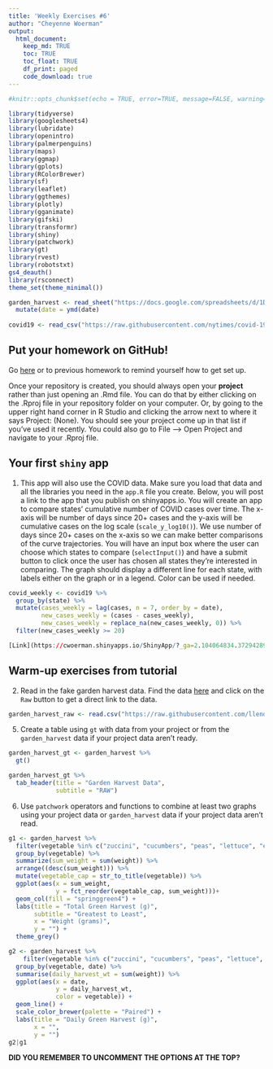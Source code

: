```yaml
---
title: 'Weekly Exercises #6'
author: "Cheyenne Woerman"
output: 
  html_document:
    keep_md: TRUE
    toc: TRUE
    toc_float: TRUE
    df_print: paged
    code_download: true
---
```



```r
#knitr::opts_chunk$set(echo = TRUE, error=TRUE, message=FALSE, warning=FALSE)
```

```r
library(tidyverse)  
library(googlesheets4)
library(lubridate)  
library(openintro)    
library(palmerpenguins)
library(maps)         
library(ggmap)        
library(gplots)       
library(RColorBrewer) 
library(sf)            
library(leaflet)       
library(ggthemes)      
library(plotly)       
library(gganimate)     
library(gifski)        
library(transformr)    
library(shiny)         
library(patchwork)      
library(gt)            
library(rvest)         
library(robotstxt)     
gs4_deauth()          
library(rsconnect)
theme_set(theme_minimal())
```

```r
garden_harvest <- read_sheet("https://docs.google.com/spreadsheets/d/1DekSazCzKqPS2jnGhKue7tLxRU3GVL1oxi-4bEM5IWw/edit?usp=sharing") %>% 
  mutate(date = ymd(date)
         
covid19 <- read_csv("https://raw.githubusercontent.com/nytimes/covid-19-data/master/us-states.csv")

```

## Put your homework on GitHub!

Go [here](https://github.com/llendway/github_for_collaboration/blob/master/github_for_collaboration.md) or to previous homework to remind yourself how to get set up. 

Once your repository is created, you should always open your **project** rather than just opening an .Rmd file. You can do that by either clicking on the .Rproj file in your repository folder on your computer. Or, by going to the upper right hand corner in R Studio and clicking the arrow next to where it says Project: (None). You should see your project come up in that list if you've used it recently. You could also go to File --> Open Project and navigate to your .Rproj file. 

## Your first `shiny` app 

  1. This app will also use the COVID data. Make sure you load that data and all the libraries you need in the `app.R` file you create. Below, you will post a link to the app that you publish on shinyapps.io. You will create an app to compare states' cumulative number of COVID cases over time. The x-axis will be number of days since 20+ cases and the y-axis will be cumulative cases on the log scale (`scale_y_log10()`). We use number of days since 20+ cases on the x-axis so we can make better comparisons of the curve trajectories. You will have an input box where the user can choose which states to compare (`selectInput()`) and have a submit button to click once the user has chosen all states they're interested in comparing. The graph should display a different line for each state, with labels either on the graph or in a legend. Color can be used if needed. 
```r
covid_weekly <- covid19 %>% 
  group_by(state) %>% 
  mutate(cases_weekly = lag(cases, n = 7, order_by = date),
         new_cases_weekly = (cases - cases_weekly),
         new_cases_weekly = replace_na(new_cases_weekly, 0)) %>% 
  filter(new_cases_weekly >= 20)
```
  
```r
[Link](https://cwoerman.shinyapps.io/ShinyApp/?_ga=2.104064834.372942890.1602641142-1768631944.1602641142)
```

## Warm-up exercises from tutorial

  2. Read in the fake garden harvest data. Find the data [here](https://github.com/llendway/scraping_etc/blob/main/2020_harvest.csv) and click on the `Raw` button to get a direct link to the data. 
```r
garden_harvest_raw <- read.csv("https://raw.githubusercontent.com/llendway/scraping_etc/main/2020_harvest.csv")
```
  
  5. Create a table using `gt` with data from your project or from the `garden_harvest` data if your project data aren't ready.
```r
garden_harvest_gt <- garden_harvest %>% 
  gt()
```

```r
garden_harvest_gt %>% 
  tab_header(title = "Garden Harvest Data",
             subtitle = "RAW")
```
  
  6. Use `patchwork` operators and functions to combine at least two graphs using your project data or `garden_harvest` data if your project data aren't read.
```r
g1 <- garden_harvest %>%
  filter(vegetable %in% c("zuccini", "cucumbers", "peas", "lettuce", "edemame", "swiss chard", "kale", "jalepeno", "spinach", "broccoli", "basil", "cilantro", "asparagus", "chives", "kohlrabi")) %>% 
  group_by(vegetable) %>% 
  summarize(sum_weight = sum(weight)) %>% 
  arrange((desc(sum_weight))) %>% 
  mutate(vegetable_cap = str_to_title(vegetable)) %>% 
  ggplot(aes(x = sum_weight, 
             y = fct_reorder(vegetable_cap, sum_weight)))+
  geom_col(fill = "springgreen4") +
  labs(title = "Total Green Harvest (g)",
       subtitle = "Greatest to Least",
       x = "Weight (grams)",
       y = "") +
  theme_grey()

g2 <- garden_harvest %>%
    filter(vegetable %in% c("zuccini", "cucumbers", "peas", "lettuce", "edemame", "swiss chard", "kale", "jalepeno", "spinach", "broccoli", "basil", "cilantro", "asparagus", "chives", "kohlrabi")) %>%
  group_by(vegetable, date) %>% 
  summarise(daily_harvest_wt = sum(weight)) %>%
  ggplot(aes(x = date,
             y = daily_harvest_wt,
             color = vegetable)) +
  geom_line() +
  scale_color_brewer(palette = "Paired") +
  labs(title = "Daily Green Harvest (g)",
       x = "",
       y = "")
g2|g1
```
  
**DID YOU REMEMBER TO UNCOMMENT THE OPTIONS AT THE TOP?**
